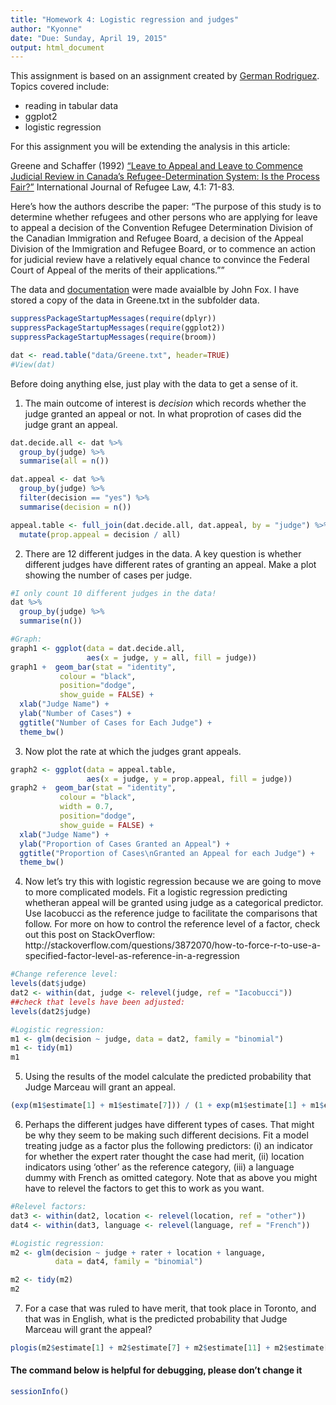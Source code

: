 ```yaml
---
title: "Homework 4: Logistic regression and judges"
author: "Kyonne"
date: "Due: Sunday, April 19, 2015"
output: html_document
---
```


This assignment is based on an assignment created by [German Rodriguez](http://data.princeton.edu/wws509/sets/set3.html).  Topics covered include:

- reading in tabular data
- ggplot2
- logistic regression

For this assignment you will be extending the analysis in this article:

Greene and Schaffer (1992) ["Leave to Appeal and Leave to Commence Judicial Review in Canada's Refugee-Determination System: Is the Process Fair?"](http://yorkspace.library.yorku.ca/xmlui/handle/10315/7864) International Journal of Refugee Law, 4.1: 71-83.

Here's how the authors describe the paper:
"The purpose of this study is to determine whether refugees and other persons who are applying for leave to appeal a decision of the Convention Refugee Determination Division of the Canadian Immigration and Refugee Board, a decision of the Appeal Division of the Immigration and Refugee Board, or to commence an action for judicial review have a relatively equal chance to convince the Federal Court of Appeal of the merits of their applications.""

The data and [documentation](http://socserv.mcmaster.ca/jfox/Books/Applied-Regression-2E/datasets/Greene.pdf) were made avaialble by John Fox.  I have stored a copy of the data in Greene.txt in the subfolder data.


```r
suppressPackageStartupMessages(require(dplyr))
suppressPackageStartupMessages(require(ggplot2))
suppressPackageStartupMessages(require(broom))

dat <- read.table("data/Greene.txt", header=TRUE)
#View(dat)
```

Before doing anything else, just play with the data to get a sense of it.

(@) The main outcome of interest is *decision* which records whether the judge granted an appeal or not.  In what proprotion of cases did the judge grant an appeal.

```r
dat.decide.all <- dat %>%
  group_by(judge) %>%
  summarise(all = n())

dat.appeal <- dat %>%
  group_by(judge) %>%
  filter(decision == "yes") %>%
  summarise(decision = n())

appeal.table <- full_join(dat.decide.all, dat.appeal, by = "judge") %>%
  mutate(prop.appeal = decision / all)

```

(@) There are 12 different judges in the data. A key question is whether different judges have different rates of granting an appeal.  Make a plot showing the number of cases per judge.

```r
#I only count 10 different judges in the data!
dat %>%
  group_by(judge) %>%
  summarise(n())

#Graph:
graph1 <- ggplot(data = dat.decide.all, 
                 aes(x = judge, y = all, fill = judge))
graph1 +  geom_bar(stat = "identity", 
           colour = "black", 
           position="dodge",
           show_guide = FALSE) +
  xlab("Judge Name") +
  ylab("Number of Cases") +
  ggtitle("Number of Cases for Each Judge") +
  theme_bw() 
```

(@) Now plot the rate at which the judges grant appeals. 

```r
graph2 <- ggplot(data = appeal.table, 
                 aes(x = judge, y = prop.appeal, fill = judge))
graph2 +  geom_bar(stat = "identity", 
           colour = "black", 
           width = 0.7, 
           position="dodge",
           show_guide = FALSE) +
  xlab("Judge Name") +
  ylab("Proportion of Cases Granted an Appeal") +
  ggtitle("Proportion of Cases\nGranted an Appeal for each Judge") +
  theme_bw() 
```

(@) Now let's try this with logistic regression because we are going to move to more complicated models.  Fit a logistic regression predicting whetheran appeal will be granted using judge as a categorical predictor. Use Iacobucci as the reference judge to facilitate the comparisons that follow. For more on how to control the reference level of a factor, check out this post on StackOverflow: http://stackoverflow.com/questions/3872070/how-to-force-r-to-use-a-specified-factor-level-as-reference-in-a-regression

```r
#Change reference level:
levels(dat$judge)
dat2 <- within(dat, judge <- relevel(judge, ref = "Iacobucci"))
##check that levels have been adjusted:
levels(dat2$judge)

#Logistic regression:
m1 <- glm(decision ~ judge, data = dat2, family = "binomial")
m1 <- tidy(m1)
m1
```

(@) Using the results of the model calculate the predicted probability that Judge Marceau will grant an appeal.

```r
(exp(m1$estimate[1] + m1$estimate[7])) / (1 + exp(m1$estimate[1] + m1$estimate[7]))

```

(@) Perhaps the different judges have different types of cases.  That might be why they seem to be making such different decisions.  Fit a model treating judge as a factor plus the following predictors: (i) an indicator for whether the expert rater thought the case had merit, (ii) location indicators using 'other' as the reference category, (iii) a language dummy with French as omitted category.  Note that as above you might have to relevel the factors to get this to work as you want.

```r
#Relevel factors:
dat3 <- within(dat2, location <- relevel(location, ref = "other"))
dat4 <- within(dat3, language <- relevel(language, ref = "French"))

#Logistic regression:
m2 <- glm(decision ~ judge + rater + location + language, 
          data = dat4, family = "binomial")

m2 <- tidy(m2)
m2
```

(@) For a case that was ruled to have merit, that took place in Toronto, and that was in English, what is the predicted probability that Judge Marceau will grant the appeal?

```r
plogis(m2$estimate[1] + m2$estimate[7] + m2$estimate[11] + m2$estimate[13] + m2$estimate[14])
```


#### The command below is helpful for debugging, please don't change it

```r
sessionInfo()
```


